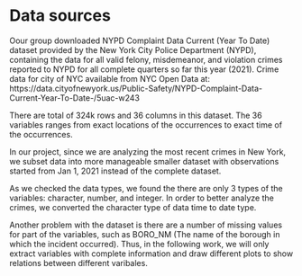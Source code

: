 # Data sources

Oour group downloaded NYPD Complaint Data Current (Year To Date) dataset provided by the New York City Police Department (NYPD), containing the data for all valid felony, misdemeanor, and violation crimes reported to NYPD for all complete quarters so far this year (2021). 
Crime data for city of NYC available from NYC Open Data at: https://data.cityofnewyork.us/Public-Safety/NYPD-Complaint-Data-Current-Year-To-Date-/5uac-w243 

There are total of 324k rows and 36 columns in this dataset. The 36 variables ranges from exact locations of the occurrences to exact time of the occurrences. 

In our project, since we are analyzing the most recent crimes in New York, we subset data into more manageable smaller dataset with observations started from Jan 1, 2021 instead of the complete dataset. 

As we checked the data types, we found the there are only 3 types of the variables: character, number, and integer. In order to better analyze the crimes, we converted the character type of data time to date type.

Another problem with the dataset is there are a number of missing values for part of the variables, such as BORO_NM (The name of the borough in which the incident occurred). Thus, in the following work, we will only extract variables with complete information and draw different plots to show relations between different varibales. 
